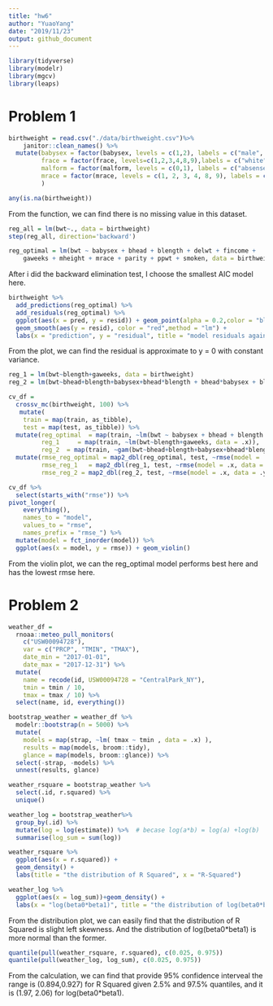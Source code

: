 ```yaml
---
title: "hw6"
author: "YuaoYang"
date: "2019/11/23"
output: github_document
---
```

```r
library(tidyverse)
library(modelr)
library(mgcv)
library(leaps)   
```


# Problem 1
```r
birthweight = read.csv("./data/birthweight.csv")%>% 
    janitor::clean_names() %>% 
  mutate(babysex = factor(babysex, levels = c(1,2), labels = c("male", "female")),
         frace = factor(frace, levels=c(1,2,3,4,8,9),labels = c("white", "black", "ssian", "puerto rican", "other", "unknown")),
         malform = factor(malform, levels = c(0,1), labels = c("absense", "present")),
         mrace = factor(mrace, levels = c(1, 2, 3, 4, 8, 9), labels = c("white", "black", "asian", "puerto rican", "other", "unknown"))
         )

any(is.na(birthweight))

```
From the function, we can find there is no missing value in this dataset.

```r
reg_all = lm(bwt~., data = birthweight) 
step(reg_all, direction='backward')

reg_optimal = lm(bwt ~ babysex + bhead + blength + delwt + fincome + 
    gaweeks + mheight + mrace + parity + ppwt + smoken, data = birthweight)
```
After i did the backward elimination test, I choose the smallest AIC model here.

```r
birthweight %>% 
  add_predictions(reg_optimal) %>% 
  add_residuals(reg_optimal) %>% 
  ggplot(aes(x = pred, y = resid)) + geom_point(alpha = 0.2,color = "black") + 
  geom_smooth(aes(y = resid), color = "red",method = "lm") +
  labs(x = "prediction", y = "residual", title = "model residuals against fitted values")
```
From the plot, we can find the residual is approximate to y = 0 with constant variance. 
```r
reg_1 = lm(bwt~blength+gaweeks, data = birthweight)
reg_2 = lm(bwt~bhead+blength+babysex+bhead*blength + bhead*babysex + blength*babysex + bhead*blength*babysex, data = birthweight)
```

```r

cv_df = 
  crossv_mc(birthweight, 100) %>%
   mutate(
    train = map(train, as_tibble),
    test = map(test, as_tibble)) %>%
  mutate(reg_optimal  = map(train, ~lm(bwt ~ babysex + bhead + blength + delwt + fincome + gaweeks + mheight + mrace + parity + ppwt + smoken, data = .x)),
         reg_1     = map(train, ~lm(bwt~blength+gaweeks, data = .x)),
         reg_2  = map(train, ~gam(bwt~bhead+blength+babysex+bhead*blength + bhead*babysex + blength*babysex + bhead*blength*babysex, data = as_tibble(.x)))) %>% 
  mutate(rmse_reg_optimal = map2_dbl(reg_optimal, test, ~rmse(model = .x, data = .y)),
         rmse_reg_1   = map2_dbl(reg_1, test, ~rmse(model = .x, data = .y)),
         rmse_reg_2 = map2_dbl(reg_2, test, ~rmse(model = .x, data = .y)))
```

```r
cv_df %>% 
  select(starts_with("rmse")) %>% 
pivot_longer(
    everything(),
    names_to = "model", 
    values_to = "rmse",
    names_prefix = "rmse_") %>% 
  mutate(model = fct_inorder(model)) %>% 
  ggplot(aes(x = model, y = rmse)) + geom_violin()
```
From the violin plot, we can the reg_optimal model performs best here and has the lowest rmse here.

# Problem 2

```r
weather_df =
  rnoaa::meteo_pull_monitors(
    c("USW00094728"),
    var = c("PRCP", "TMIN", "TMAX"),
    date_min = "2017-01-01",
    date_max = "2017-12-31") %>%
  mutate(
    name = recode(id, USW00094728 = "CentralPark_NY"),
    tmin = tmin / 10,
    tmax = tmax / 10) %>%
  select(name, id, everything())

```

```r
 
bootstrap_weather = weather_df %>% 
  modelr::bootstrap(n = 5000) %>% 
  mutate(
    models = map(strap, ~lm( tmax ~ tmin , data = .x) ),
    results = map(models, broom::tidy),
    glance = map(models, broom::glance)) %>% 
  select(-strap, -models) %>% 
  unnest(results, glance)

weather_rsquare = bootstrap_weather %>%
  select(.id, r.squared) %>%
  unique()

weather_log = bootstrap_weather%>% 
  group_by(.id) %>% 
  mutate(log = log(estimate)) %>%  # becase log(a*b) = log(a) +log(b)
  summarise(log_sum = sum(log))
```

```r
weather_rsquare %>%
  ggplot(aes(x = r.squared)) +
  geom_density() +
  labs(title = "the distribution of R Squared", x = "R-Squared")

weather_log %>%
  ggplot(aes(x = log_sum))+geom_density() +
  labs(x = "log(beta0*beta1)", title = "the distribution of log(beta0*beta1)")
```
From the distribution plot, we can easily find that the distribution of R Squared is slight left skewness.  And the distribution of log(beta0*beta1) is more normal than the former.
```r
quantile(pull(weather_rsquare, r.squared), c(0.025, 0.975))
quantile(pull(weather_log, log_sum), c(0.025, 0.975))
```

From the calculation, we can find that provide 95% confidence interveal the range is (0.894,0.927) for R Squared given 2.5% and 97.5% quantiles, and it is (1.97, 2.06) for log(beta0*beta1).